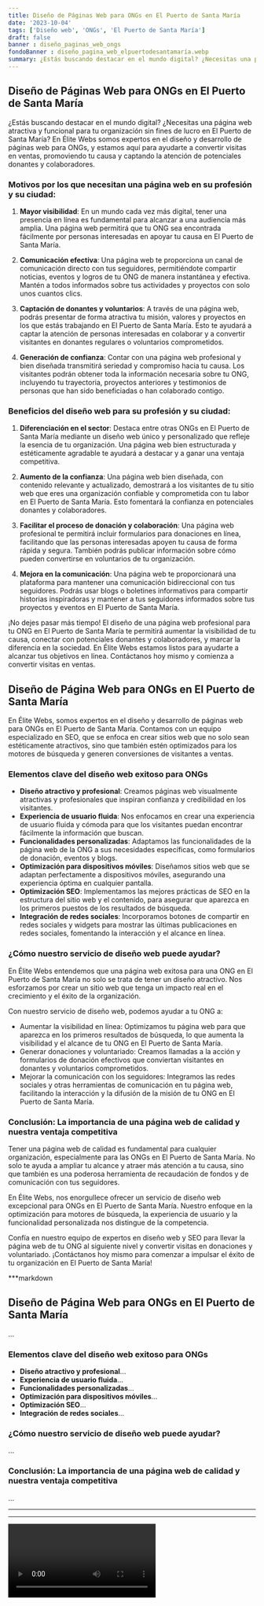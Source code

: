 ```yaml
---
title: Diseño de Páginas Web para ONGs en El Puerto de Santa María
date: '2023-10-04'
tags: ['Diseño web', 'ONGs', 'El Puerto de Santa María']
draft: false
banner : diseño_paginas_web_ongs
fondoBanner : diseño_pagina_web_elpuertodesantamaría.webp
summary: ¿Estás buscando destacar en el mundo digital? ¿Necesitas una página web atractiva y funcional para tu organización sin fines de lucro en El Puerto de Santa María? En Élite Webs somos expertos en el diseño y desarrollo de páginas web para ONGs, y estamos aquí para ayudarte a convertir visitas en ventas, promoviendo tu causa y captando la atención de potenciales donantes y colaboradores.
---
```


## Diseño de Páginas Web para ONGs en El Puerto de Santa María

¿Estás buscando destacar en el mundo digital? ¿Necesitas una página web atractiva y funcional para tu organización sin fines de lucro en El Puerto de Santa María? En Élite Webs somos expertos en el diseño y desarrollo de páginas web para ONGs, y estamos aquí para ayudarte a convertir visitas en ventas, promoviendo tu causa y captando la atención de potenciales donantes y colaboradores.

### Motivos por los que necesitan una página web en su profesión y su ciudad:

1. **Mayor visibilidad**: En un mundo cada vez más digital, tener una presencia en línea es fundamental para alcanzar a una audiencia más amplia. Una página web permitirá que tu ONG sea encontrada fácilmente por personas interesadas en apoyar tu causa en El Puerto de Santa María.

2. **Comunicación efectiva**: Una página web te proporciona un canal de comunicación directo con tus seguidores, permitiéndote compartir noticias, eventos y logros de tu ONG de manera instantánea y efectiva. Mantén a todos informados sobre tus actividades y proyectos con solo unos cuantos clics.

3. **Captación de donantes y voluntarios**: A través de una página web, podrás presentar de forma atractiva tu misión, valores y proyectos en los que estás trabajando en El Puerto de Santa María. Esto te ayudará a captar la atención de personas interesadas en colaborar y a convertir visitantes en donantes regulares o voluntarios comprometidos.

4. **Generación de confianza**: Contar con una página web profesional y bien diseñada transmitirá seriedad y compromiso hacia tu causa. Los visitantes podrán obtener toda la información necesaria sobre tu ONG, incluyendo tu trayectoria, proyectos anteriores y testimonios de personas que han sido beneficiadas o han colaborado contigo.

### Beneficios del diseño web para su profesión y su ciudad:

1. **Diferenciación en el sector**: Destaca entre otras ONGs en El Puerto de Santa María mediante un diseño web único y personalizado que refleje la esencia de tu organización. Una página web bien estructurada y estéticamente agradable te ayudará a destacar y a ganar una ventaja competitiva.

2. **Aumento de la confianza**: Una página web bien diseñada, con contenido relevante y actualizado, demostrará a los visitantes de tu sitio web que eres una organización confiable y comprometida con tu labor en El Puerto de Santa María. Esto fomentará la confianza en potenciales donantes y colaboradores.

3. **Facilitar el proceso de donación y colaboración**: Una página web profesional te permitirá incluir formularios para donaciones en línea, facilitando que las personas interesadas apoyen tu causa de forma rápida y segura. También podrás publicar información sobre cómo pueden convertirse en voluntarios de tu organización.

4. **Mejora en la comunicación**: Una página web te proporcionará una plataforma para mantener una comunicación bidireccional con tus seguidores. Podrás usar blogs o boletines informativos para compartir historias inspiradoras y mantener a tus seguidores informados sobre tus proyectos y eventos en El Puerto de Santa María.

¡No dejes pasar más tiempo! El diseño de una página web profesional para tu ONG en El Puerto de Santa María te permitirá aumentar la visibilidad de tu causa, conectar con potenciales donantes y colaboradores, y marcar la diferencia en la sociedad. En Élite Webs estamos listos para ayudarte a alcanzar tus objetivos en línea. Contáctanos hoy mismo y comienza a convertir visitas en ventas.

<GifSeo />

<Cta />

## Diseño de Página Web para ONGs en El Puerto de Santa María

En Élite Webs, somos expertos en el diseño y desarrollo de páginas web para ONGs en El Puerto de Santa María. Contamos con un equipo especializado en SEO, que se enfoca en crear sitios web que no solo sean estéticamente atractivos, sino que también estén optimizados para los motores de búsqueda y generen conversiones de visitantes a ventas.

### Elementos clave del diseño web exitoso para ONGs

- **Diseño atractivo y profesional**: Creamos páginas web visualmente atractivas y profesionales que inspiran confianza y credibilidad en los visitantes.
- **Experiencia de usuario fluida**: Nos enfocamos en crear una experiencia de usuario fluida y cómoda para que los visitantes puedan encontrar fácilmente la información que buscan.
- **Funcionalidades personalizadas**: Adaptamos las funcionalidades de la página web de la ONG a sus necesidades específicas, como formularios de donación, eventos y blogs.
- **Optimización para dispositivos móviles**: Diseñamos sitios web que se adaptan perfectamente a dispositivos móviles, asegurando una experiencia óptima en cualquier pantalla.
- **Optimización SEO**: Implementamos las mejores prácticas de SEO en la estructura del sitio web y el contenido, para asegurar que aparezca en los primeros puestos de los resultados de búsqueda.
- **Integración de redes sociales**: Incorporamos botones de compartir en redes sociales y widgets para mostrar las últimas publicaciones en redes sociales, fomentando la interacción y el alcance en línea.

### ¿Cómo nuestro servicio de diseño web puede ayudar?

En Élite Webs entendemos que una página web exitosa para una ONG en El Puerto de Santa María no solo se trata de tener un diseño atractivo. Nos esforzamos por crear un sitio web que tenga un impacto real en el crecimiento y el éxito de la organización.

Con nuestro servicio de diseño web, podemos ayudar a tu ONG a:

- Aumentar la visibilidad en línea: Optimizamos tu página web para que aparezca en los primeros resultados de búsqueda, lo que aumenta la visibilidad y el alcance de tu ONG en El Puerto de Santa María.
- Generar donaciones y voluntariado: Creamos llamadas a la acción y formularios de donación efectivos que conviertan visitantes en donantes y voluntarios comprometidos.
- Mejorar la comunicación con los seguidores: Integramos las redes sociales y otras herramientas de comunicación en tu página web, facilitando la interacción y la difusión de la misión de tu ONG en El Puerto de Santa María.

### Conclusión: La importancia de una página web de calidad y nuestra ventaja competitiva

Tener una página web de calidad es fundamental para cualquier organización, especialmente para las ONGs en El Puerto de Santa María. No solo te ayuda a ampliar tu alcance y atraer más atención a tu causa, sino que también es una poderosa herramienta de recaudación de fondos y de comunicación con tus seguidores.

En Élite Webs, nos enorgullece ofrecer un servicio de diseño web excepcional para ONGs en El Puerto de Santa María. Nuestro enfoque en la optimización para motores de búsqueda, la experiencia de usuario y la funcionalidad personalizada nos distingue de la competencia.

Confía en nuestro equipo de expertos en diseño web y SEO para llevar la página web de tu ONG al siguiente nivel y convertir visitas en donaciones y voluntariado. ¡Contáctanos hoy mismo para comenzar a impulsar el éxito de tu organización en El Puerto de Santa María!

***markdown
## Diseño de Página Web para ONGs en El Puerto de Santa María

...

### Elementos clave del diseño web exitoso para ONGs

- **Diseño atractivo y profesional**...
- **Experiencia de usuario fluida**...
- **Funcionalidades personalizadas**...
- **Optimización para dispositivos móviles**...
- **Optimización SEO**...
- **Integración de redes sociales**...

### ¿Cómo nuestro servicio de diseño web puede ayudar?

...

### Conclusión: La importancia de una página web de calidad y nuestra ventaja competitiva

...
***
***

<Video />

<CtaBot job='ONGs' city='El Puerto de Santa María'/>

<Gmaps query='El Puerto de Santa María+españa+maps' />